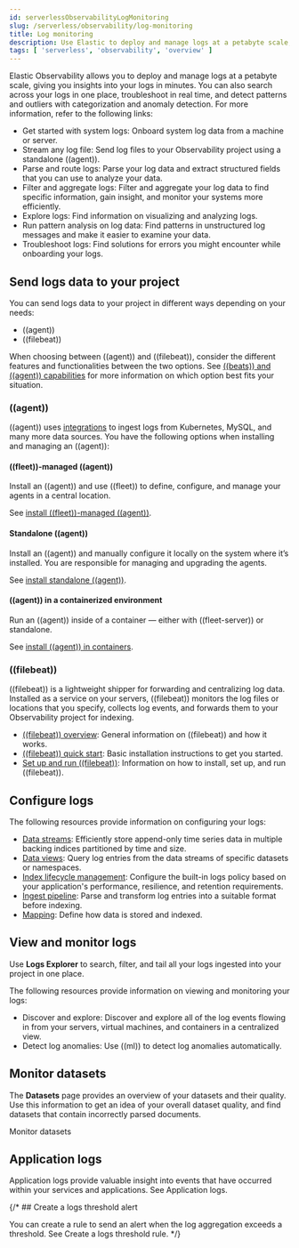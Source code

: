 ```yaml
---
id: serverlessObservabilityLogMonitoring
slug: /serverless/observability/log-monitoring
title: Log monitoring
description: Use Elastic to deploy and manage logs at a petabyte scale, and get insights from your logs in minutes.
tags: [ 'serverless', 'observability', 'overview' ]
---
```


<p><DocBadge template="technical preview" /></p>

Elastic Observability allows you to deploy and manage logs at a petabyte scale, giving you insights into your logs in minutes. You can also search across your logs in one place, troubleshoot in real time, and detect patterns and outliers with categorization and anomaly detection. For more information, refer to the following links:

- <DocLink id="serverlessObservabilityGetStartedWithLogs">Get started with system logs</DocLink>: Onboard system log data from a machine or server.
- <DocLink id="serverlessObservabilityStreamLogFiles">Stream any log file</DocLink>: Send log files to your Observability project using a standalone ((agent)).
- <DocLink id="serverlessObservabilityParseLogData">Parse and route logs</DocLink>: Parse your log data and extract structured fields that you can use to analyze your data.
- <DocLink id="serverlessObservabilityFilterAndAggregateLogs" section="filter-logs">Filter and aggregate logs</DocLink>: Filter and aggregate your log data to find specific information, gain insight, and monitor your systems more efficiently.
- <DocLink id="serverlessObservabilityDiscoverAndExploreLogs">Explore logs</DocLink>: Find information on visualizing and analyzing logs.
- <DocLink id="serverlessObservabilityRunLogPatternAnalysis">Run pattern analysis on log data</DocLink>: Find patterns in unstructured log messages and make it easier to examine your data.
- <DocLink id="serverlessObservabilityTroubleshootLogs">Troubleshoot logs</DocLink>: Find solutions for errors you might encounter while onboarding your logs.

## Send logs data to your project

You can send logs data to your project in different ways depending on your needs:

- ((agent))
- ((filebeat))

When choosing between ((agent)) and ((filebeat)), consider the different features and functionalities between the two options.
See [((beats)) and ((agent)) capabilities](((fleet-guide))/beats-agent-comparison.html) for more information on which option best fits your situation.

### ((agent))

((agent)) uses [integrations](https://www.elastic.co/integrations/data-integrations) to ingest logs from Kubernetes, MySQL, and many more data sources.
You have the following options when installing and managing an ((agent)):

#### ((fleet))-managed ((agent))

Install an ((agent)) and use ((fleet)) to define, configure, and manage your agents in a central location.

See [install ((fleet))-managed ((agent))](((fleet-guide))/install-fleet-managed-elastic-agent.html).

#### Standalone ((agent))

Install an ((agent)) and manually configure it locally on the system where it’s installed.
You are responsible for managing and upgrading the agents.

See [install standalone ((agent))](((fleet-guide))/install-standalone-elastic-agent.html).

#### ((agent)) in a containerized environment

Run an ((agent)) inside of a container &mdash; either with ((fleet-server)) or standalone.

See [install ((agent)) in containers](((fleet-guide))/install-elastic-agents-in-containers.html).

### ((filebeat))

((filebeat)) is a lightweight shipper for forwarding and centralizing log data.
Installed as a service on your servers, ((filebeat)) monitors the log files or locations that you specify, collects log events, and forwards them to your Observability project for indexing.

- [((filebeat)) overview](((filebeat-ref))/filebeat-overview.html): General information on ((filebeat)) and how it works.
- [((filebeat)) quick start](((filebeat-ref))/filebeat-installation-configuration.html): Basic installation instructions to get you started.
- [Set up and run ((filebeat))](((filebeat-ref))/setting-up-and-running.html): Information on how to install, set up, and run ((filebeat)).

## Configure logs

The following resources provide information on configuring your logs:

- [Data streams](((ref))/data-streams.html): Efficiently store append-only time series data in multiple backing indices partitioned by time and size.
- [Data views](((kibana-ref))/data-views.html): Query log entries from the data streams of specific datasets or namespaces.
- [Index lifecycle management](((ref))/example-using-index-lifecycle-policy.html): Configure the built-in logs policy based on your application's performance, resilience, and retention requirements.
- [Ingest pipeline](((ref))/ingest.html): Parse and transform log entries into a suitable format before indexing.
- [Mapping](((ref))/mapping.html): Define how data is stored and indexed.

## View and monitor logs

Use **Logs Explorer** to search, filter, and tail all your logs ingested into your project in one place.

The following resources provide information on viewing and monitoring your logs:

- <DocLink id="serverlessObservabilityDiscoverAndExploreLogs">Discover and explore</DocLink>: Discover and explore all of the log events flowing in from your servers, virtual machines, and containers in a centralized view.
- <DocLink id="serverlessObservabilityAiopsDetectAnomalies">Detect log anomalies</DocLink>: Use ((ml)) to detect log anomalies automatically.

## Monitor datasets

The **Datasets** page provides an overview of your datasets and their quality.
Use this information to get an idea of your overall dataset quality, and find datasets that contain incorrectly parsed documents.

<DocLink id="serverlessObservabilityMonitorDatasets">Monitor datasets</DocLink>

## Application logs

Application logs provide valuable insight into events that have occurred within your services and applications.
See <DocLink id="serverlessObservabilityCorrelateApplicationLogs">Application logs</DocLink>.

{/* ## Create a logs threshold alert

You can create a rule to send an alert when the log aggregation exceeds a threshold.
See <DocLink id="serverlessObservabilityCreateLogThresholdRule">Create a logs threshold rule</DocLink>. */}

